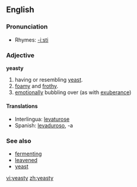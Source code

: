 ==English==

===Pronunciation===
*Rhymes: [[Rhymes:English:-iːsti|-iːsti]]

===Adjective===
'''yeasty'''
# having or resembling [[yeast]].
# [[foamy]] and [[frothy]].
# [[emotionally]] bubbling over (as with [[exuberance]])

====Translations====
{{top}}
* Interlingua: [[levaturose]]
* Spanish: [[levaduroso]], -a
{{bottom}}

=== See also ===
*[[fermenting]]
*[[leavened]]
*[[yeast]]

[[vi:yeasty]]
[[zh:yeasty]]
